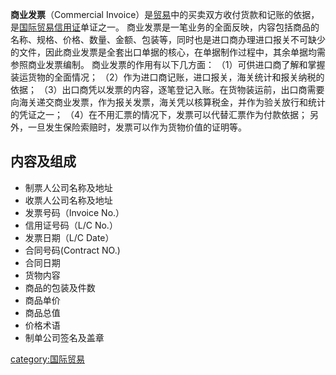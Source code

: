 {{Refimprove|time=2021-02-09T12:42:44+00:00}}
'''商业发票'''（Commercial Invoice）是[[贸易|贸易]]中的买卖双方收付货款和记账的依据，是[[国际贸易|国际贸易]][[信用证|信用证]]单证之一。
商业发票是一笔业务的全面反映，内容包括商品的名称、规格、价格、数量、金额、包装等，同时也是进口商办理进口报关不可缺少的文件，因此商业发票是全套出口单据的核心，在单据制作过程中，其余单据均需参照商业发票编制。
商业发票的作用有以下几方面：
（1）可供进口商了解和掌握装运货物的全面情况；
（2）作为进口商记账，进口报关，海关统计和报关纳税的依据；
（3）出口商凭以发票的内容，逐笔登记入账。在货物装运前，出口商需要向海关递交商业发票，作为报关发票，海关凭以核算税金，并作为验关放行和统计的凭证之一；
（4）在不用汇票的情况下，发票可以代替汇票作为付款依据；
另外，一旦发生保险索赔时，发票可以作为货物价值的证明等。

==内容及组成==
* 制票人公司名称及地址
* 收票人公司名称及地址
* 发票号码（Invoice No.）
* 信用证号码（L/C No.）
* 发票日期（L/C Date）
* 合同号码(Contract NO.)
* 合同日期
* 货物内容
* 商品的包装及件数
* 商品单价
* 商品总值
* 价格术语
* 制单公司签名及盖章

{{经济小作品}}

[[category:国际贸易|category:国际贸易]]
